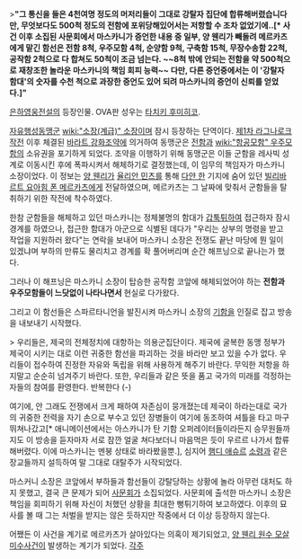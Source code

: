 >'''"그 통신을 들은 4천여명 정도의 머저리들이 그대로 강탈자 집단에 합류해버렸습니다만, 무엇보다도 500척 정도의 전함에 포위당해있어서는 저항할 수 조차 없었기에..[* 사건 이후 소집된 사문회에서 마스카니가 증언한 내용 중 일부, 양 웬리가 빼돌려 메르카츠에게 맡긴 함선은 전함 8척, 우주모함 4척, 순양함 9척, 구축함 15척, 무장수송함 22척, 공작함 2척으로 다 합쳐도 50척이 조금 넘는다. ~~8척 밖에 안되는 전함을 약 500척으로 재창조한 놀라운 마스카니의 책임 회피 능력~~ 다만, 다른 증언중에서는 이 '강탈자 함대'의 숫자를 수천 척으로 과장한 증언도 있어 되려 마스카니의 증언이 신뢰를 얻었다.]"'''

[[은하영웅전설]]의 등장인물. 
OVA판 성우는 [[타치키 후미히코]].

[[자유행성동맹군]] [[wiki:"소장(계급)" 소장]]이며 잠시 등장하는 단역이다. [[제1차 라그나로크 작전]] 이후 체결된 [[바라트 강화조약]]에 의거하여 동맹군은 [[전함]]과 [[wiki:"항공모함" 우주모함]]의 소유권을 포기하게 되었다. 조약을 이행하기 위해 동맹군은 이들 군함을 레사빅 성계로 이동시킨 후에 폭파시켜서 해체하기로 결정했는데, 이 임무의 책임자가 마스카니 소장이었다. 이 정보는 [[양 웬리]]가 [[율리안 민츠]]를 통해 [[다얀 한]] 기지에 숨어 있던 [[빌리바르트 요아힘 폰 메르카츠]]에게 전달하였으며, 메르카츠는 그 날짜에 맞춰서 군함들을 탈취하기 위한 작전에 착수하였다.

한참 군함들을 해체하고 있던 마스카니는 정체불명의 함대가 [[갑툭튀]]하여 접근하자 잠시 경계를 하였으나, 접근한 함대가 아군으로 식별된 데다가 "우리는 상부의 명령을 받고 작업을 지원하러 왔다"는 연락을 보내어 마스카니 소장은 전쟁도 끝난 마당에 뭔 일이 있겠냐며 부하의 만류도 물리치고 경계를 확 풀어버리며 순간 해프닝으로 끝나는가 했다.

그러나 이 해프닝은 마스카니 소장이 탑승한 공작함 코앞에 해체되었어야 하는 '''전함과 우주모함들이 느닷없이 나타나면서''' 현실로 다가왔다. 

그리고 이 함선들은 스파르타니언을 발진시켜 마스카니 소장의 [[기함]]을 인질로 잡고 방송을 내보내기 시작했다.

> 우리들은, 제국의 전체정치에 대항하는 의용군집단이다. 제국에 굴복한 동맹 정부가 제국이 시키는 대로 이런 귀중한 함선을 파괴하는 것을 바라만 보고 있을 수가 없다. 우리들이 접수하여 진정한 자유와 독립을 위해 사용하게 해주기 바란다. 무익한 저항을 하지말고 순순히 넘겨주기 바란다. 또한, 우리들과 같은 뜻을 품고 국가의 미래를 걱정하는 자들의 참여를 환영한다. 반복한다 (-)

여기에, 안 그래도 전쟁에서 크게 패하여 자존심이 뭉개졌는데 제국이 하라는대로 국가의 귀중한 전력을 자기 손으로 부수고 있던 장병들이 여기에 동조하여 셔틀을 타고 마구 뛰쳐나갔고[* 애니메이션에서는 아스카니가 탄 기함 오퍼레이터들이라든지 승무원들까지도 이 방송을 듣자마자 서로 잠깐 얼굴 쳐다보더니 마음먹은 듯이 우르르 나가서 합류해버렸다. 이에 마스카니는 멘붕 상태로 바라봤을뿐.], 심지어 [[햄디 애슈르]] [[소령]]과 같은 장교들까지 설득하여 말 그대로 대탈주가 시작되었다.

마스커니 소장은 코앞에서 부하들과 함선들이 강탈당하는 상황에 놀라 아무런 대처도 하지 못했고, 결국 큰 문제가 되어 [[사문회]]가 소집되었다. 사문회에 출석한 마스카니 소장은 책임을 회피하기 위해 자신이 처했던 상황을 최대한 뻥튀기하여 보고하였다. 이후의 묘사를 볼 때 그는 처벌을 받지는 않은 듯하지만 작중에서 더 이상 등장하지 않는다. 

어쨌든 이 사건을 계기로 메르카츠가 살아있다는 의혹이 제기되었고, [[양 웬리 원수 모살미수사건]]이 발생하는 계기가 되었다.
[[각주]]
